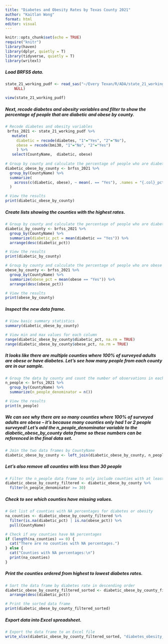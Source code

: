 ---
title: "Diabetes and Obesity Rates by Texas County 2021"
author: "Kaitlan Wong"
format: html
editor: visual
---

```{r setup, include=FALSE}
knitr::opts_chunk$set(echo = TRUE)
require("knitr")
library(haven)
library(dplyr, quietly = T)
library(tidyverse, quietly = T)
library(writexl)
```

##### Load BRFSS data.

```{r}

state_21_working_pudf <- read_sas("~/Every Texan/R/ADA/state_21_working_pudf.sas7bdat", 
    NULL)

view(state_21_working_pudf)
```

##### Next, recode diabetes and obesity variables and filter to show the percentage of people that are diabetic and obese by county.

```{r}
# Recode diabetes and obesity variables
 brfss_2021 <- state_21_working_pudf %>%
   mutate(
     diabetic = recode(diabetes, "1"="Yes", "2"="No"),
     obese = recode(bmi30, "1"="No", "2"="Yes")
     ) %>%
   select(CountyName,  diabetic, obese) 
 
# Group by county and calculate the percentage of people who are diabetic and obese
diabetic_obese_by_county <- brfss_2021 %>%
  group_by(CountyName) %>%
  summarize(
    across(c(diabetic, obese), ~ mean(. == "Yes"), .names = "{.col}_pct")
  )

# View the results
print(diabetic_obese_by_county)
```

##### Create lists showing the counties with the highest rates.

```{r}

# Group by county and calculate the percentage of people who are diabetic
diabetic_by_county <- brfss_2021 %>%
  group_by(CountyName) %>%
  summarize(diabetic_pct = mean(diabetic == "Yes")) %>%
  arrange(desc(diabetic_pct))

# View the results
print(diabetic_by_county)

# Group by county and calculate the percentage of people who are obese
obese_by_county <- brfss_2021 %>%
  group_by(CountyName) %>%
  summarize(obese_pct = mean(obese == "Yes")) %>%
  arrange(desc(obese_pct))

# View the results
print(obese_by_county)

```

##### Inspect the new data frame.

```{r}

# View basic summary statistics
summary(diabetic_obese_by_county)

# View min and max values for each column
range(diabetic_obese_by_county$diabetic_pct, na.rm = TRUE)
range(diabetic_obese_by_county$obese_pct, na.rm = TRUE)
```

##### It looks like there are multiple counties where 100% of surveyed adults are obese or have diabetes. Let's see how many people from each county are in our sample.

```{r}

# Group the data by county and count the number of observations in each group
n_people <- brfss_2021 %>%
  group_by(CountyName) %>%
  summarize(n_people_denominator = n())

# View the results
print(n_people)
```

##### We can see why there are so many counties where 100% of surveyed adults are obese -- it's because many counties only had 1 or 2 people surveyed! Let's add the n_people_denominator variable to the diabetic_obese_by_county data frame so these numbers can be referenced in the final data set. 

```{r}

# Join the two data frames by CountyName
diabetic_obese_by_county <- left_join(diabetic_obese_by_county, n_people, by = "CountyName")

```

##### **Let's also remove all counties with less than 30 people**

```{r}
# Filter the n_people data frame to only include counties with at least 30 observations
diabetic_obese_by_county_filtered <- diabetic_obese_by_county %>%
  filter(n_people_denominator >= 30)

```

##### Check to see which counties have missing values.

```{r}

# Get list of counties with NA percentages for diabetes or obesity
na_counties <- diabetic_obese_by_county_filtered %>%
  filter(is.na(diabetic_pct) | is.na(obese_pct)) %>%
  pull(CountyName)

# Check if any counties have NA percentages
if (length(na_counties) == 0) {
  cat("There are no counties with NA percentages.")
} else {
  cat("Counties with NA percentages:\n")
  print(na_counties)
}
```

##### Print the counties ordered from highest to lowest diabetes rates.

```{r}
# Sort the data frame by diabetes rate in descending order
diabetic_obese_by_county_filtered_sorted <- diabetic_obese_by_county_filtered %>% 
  arrange(desc(diabetic_pct))

# Print the sorted data frame
print(diabetic_obese_by_county_filtered_sorted)


```

##### Export data into Excel spreadsheet.

```{r}

# Export the data frame to an Excel file
write_xlsx(diabetic_obese_by_county_filtered_sorted, "diabetes_obesity_by_county_2021_final.xlsx")
```

